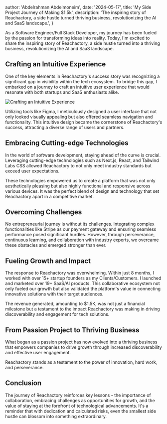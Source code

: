 
  author: 'Abdelrahman Abdelmoneim',
  date: '2024-05-17',
  title: 'My Side Project Journey of Making $1.5k',
  description:
    'The inspiring story of Reachactory, a side hustle turned thriving business, revolutionizing the AI and SaaS landscape.',
}


As a Software Engineer/Full Stack Developer, my journey has been fueled by the passion for transforming ideas into reality. Today, I'm excited to share the inspiring story of Reachactory, a side hustle turned into a thriving business, revolutionizing the AI and SaaS landscape.

## Crafting an Intuitive Experience

One of the key elements in Reachactory's success story was recognizing a significant gap in visibility within the tech ecosystem. To bridge this gap, I embarked on a journey to craft an intuitive user experience that would resonate with both startups and SaaS enthusiasts alike.

![Crafting an Intuitive Experience](https://media.dev.to/cdn-cgi/image/width=800%2Cheight=%2Cfit=scale-down%2Cgravity=auto%2Cformat=auto/https%3A%2F%2Fdev-to-uploads.s3.amazonaws.com%2Fuploads%2Farticles%2F8k0zqel4hbhydtcjm1n9.jpeg)

Utilizing tools like Figma, I meticulously designed a user interface that not only looked visually appealing but also offered seamless navigation and functionality. This intuitive design became the cornerstone of Reachactory's success, attracting a diverse range of users and partners.

## Embracing Cutting-edge Technologies

In the world of software development, staying ahead of the curve is crucial. Leveraging cutting-edge technologies such as Next.js, React, and Tailwind Labs CSS allowed Reachactory to not only meet industry standards but exceed user expectations.

These technologies empowered us to create a platform that was not only aesthetically pleasing but also highly functional and responsive across various devices. It was the perfect blend of design and technology that set Reachactory apart in a competitive market.

## Overcoming Challenges

No entrepreneurial journey is without its challenges. Integrating complex functionalities like Stripe as our payment gateway and ensuring seamless performance posed significant hurdles. However, through perseverance, continuous learning, and collaboration with industry experts, we overcame these obstacles and emerged stronger than ever.

## Fueling Growth and Impact

The response to Reachactory was overwhelming. Within just 8 months, I worked with over 15+ startup founders as my Clients/Customers. I launched and marketed over 19+ SaaS/AI products. This collaborative ecosystem not only fueled our growth but also validated the platform's value in connecting innovative solutions with their target audiences.

The revenue generated, amounting to $1.5K, was not just a financial milestone but a testament to the impact Reachactory was making in driving discoverability and engagement for tech solutions.

## From Passion Project to Thriving Business

What began as a passion project has now evolved into a thriving business that empowers companies to drive growth through increased discoverability and effective user engagement.

Reachactory stands as a testament to the power of innovation, hard work, and perseverance.

## Conclusion

The journey of Reachactory reinforces key lessons - the importance of collaboration, embracing challenges as opportunities for growth, and the value of staying at the forefront of technological advancements. It's a reminder that with dedication and calculated risks, even the smallest side hustle can blossom into something extraordinary.
